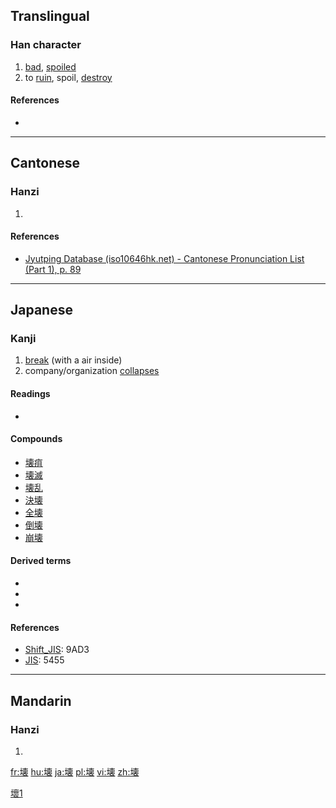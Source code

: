 {{also|壞}}
==Translingual==
{{ja-forms|壊|[[坏]]|[[壞]]}}

===Han character===
{{Han char|rn=32|rad=土|as=13|sn=16|four=|canj=土十田女 (GJWV)|ids=⿰[[土]]⿳[[十]][[目|⺫]][[衣]]}}

# [[bad]], [[spoil]]ed
# to [[ruin]], spoil, [[destroy]]

====References====
* {{Han ref|kx=0240.301|dkj=05541|dj=0480.180|hdz=10491.031|uh=58CA|ud=22730}}

----

==Cantonese==

===Hanzi===
{{yue-hanzi|jyut=waai6|y=waai6}}

# {{defn|lang=yue|sort=土13}}

====References====
* [http://www.iso10646hk.net/jp/document/download.jsp Jyutping Database (iso10646hk.net) - Cantonese Pronunciation List (Part 1), p. 89]

----

==Japanese==

===Kanji===
{{ja-kanji|grade=c|rs=土13|style=s|kyu=壞}}

# [[break]] (with a air inside)
# company/organization [[collapse|collapses]]

{{attention|ja|"break with a air inside" needs to be revised. "burst"?}}

====Readings====
* {{ja-readings|kanon=[[かい]] (kai)|goon=[[え]] (''e'')|kun=[[こわす]] (kowasu), [[やぶる]] (yaburu), [[こわれる]] (kowareru)|nadzuke=[[つち]] (tsuchi)}}

====Compounds====
* [[壊疽]]
* [[壊滅]]
* [[壊乱]]
* [[決壊]]
* [[全壊]]
* [[倒壊]]
* [[崩壊]]

====Derived terms====
* {{l|ja|壊れる|tr=[[こわれる]], kowareru}}
* {{l|ja|壊す|tr=[[こわす]], kowasu}}
* {{l|ja|打ち壊す|tr=[[ぶちこわす]], buchikowasu}}

====References====
* [[Wikipedia:Shift_JIS|Shift_JIS]]: 9AD3
* [[Wikipedia:JIS encoding|JIS]]: 5455

----

==Mandarin==

===Hanzi===
{{cmn-hanzi|pin=[[huài]] ([[huai4]])|wg=huai<sup>4</sup>}}

# {{defn|lang=cmn|sort=土13}}

[[Category:CJKV characters simplified differently in Japan and China|壞1]]

[[fr:壊]]
[[hu:壊]]
[[ja:壊]]
[[pl:壊]]
[[vi:壊]]
[[zh:壊]]